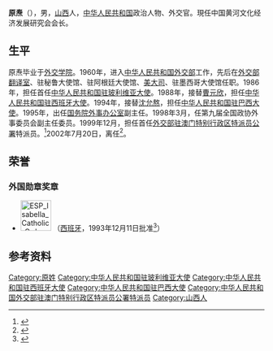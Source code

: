 '''原焘'''（{{bd|1937年|3月||}}），男，[[山西省|山西]]人，[[中华人民共和国|中华人民共和国]]政治人物、外交官。現任中国黄河文化经济发展研究会会长。

==生平==
原焘毕业于[[外交学院|外交学院]]。1960年，进入[[中华人民共和国外交部|中华人民共和国外交部]]工作，先后在[[中华人民共和国外交部翻译司|外交部翻译室]]、驻秘鲁大使馆、驻阿根廷大使馆、[[中华人民共和国外交部北美大洋洲司|美大司]]、驻墨西哥大使馆任职。1986年，担任首任[[中国驻玻利维亚大使列表|中华人民共和国驻玻利维亚大使]]。1988年，接替[[曹元欣|曹元欣]]，担任[[中国驻西班牙大使列表|中华人民共和国驻西班牙大使]]。1994年，接替[[沈允熬|沈允熬]]，担任[[中国驻巴西大使列表|中华人民共和国驻巴西大使]]。1995年，出任[[国务院外事办公室|国务院外事办公室]]副主任。1998年3月，任第九届全国政协外事委员会副主任委员。1999年12月，担任首任[[外交部驻澳门特别行政区特派员公署|外交部驻澳门特别行政区特派员公署]]特派员。<ref>{{Cite web|title=发言人孙玉玺发布：中央人民政府决定设立外交部驻澳门特别行政区特派员公署，并任命原焘为特派员（附特派员简历）|url=https://www.mfa.gov.cn/chn/pds/ziliao/zt/ywzt/wzzt/2108/2155/t8714.htm|accessdate=2022-04-12|work=[[中华人民共和国外交部|中华人民共和国外交部]]|archive-date=2022-04-12|archive-url=https://web.archive.org/web/20220412021327/https://www.mfa.gov.cn/chn/pds/ziliao/zt/ywzt/wzzt/2108/2155/t8714.htm}}</ref>2002年7月20日，离任<ref>{{Cite web |url=http://www.fmcoprc.gov.mo/chn/gsxwfb/tpyhd/t48798.htm |title=2002年7月20日，原焘特派员离任消息稿 |access-date=2021-04-19 |archive-date=2021年4月20日 |archive-url=https://web.archive.org/web/20210420221857/http://www.fmcoprc.gov.mo/chn/gsxwfb/tpyhd/t48798.htm |dead-url=no }}</ref>。

==荣誉==
===外国勋章奖章===
* [[File:ESP_Isabella_Catholic_Order_GC.svg|60px]] {{link-es|天主教伊莎贝尔女王大十字勋章|Orden de Isabel la Católica}}（[[西班牙|西班牙]]，1993年12月11日批准<ref>{{es}}{{cite web |url=https://www.boe.es/diario_boe/txt.php?id=BOE-A-1993-29560 |title=Real Decreto 2185/1993, de 11 de diciembre, por el que se concede la Gran Cruz de la Orden de Isabel la Católica al señor Tao Yuan, Embajador de la República Popular China en España. |publisher=[[西班牙国家官方公报|Boletín Oficial del Estado]] |date=1993-12-13 |accessdate=2021-12-31 |archive-date=2021-12-31 |archive-url=https://web.archive.org/web/20211231143032/https://www.boe.es/diario_boe/txt.php?id=BOE-A-1993-29560 |dead-url=no }}</ref>）

== 参考资料 ==
{{reflist}}

{{start box}}
{{s-dip}}
{{succession box|首任|[[万永祥|万永祥]]|[[中国外交部驻澳门特派员公署特派员列表|外交部驻澳门特别行政区特派员公署特派员]]|1999年12月20日－2002年7月20日}}
{{succession box|[[沈允熬|沈允熬]]|[[李国新|李国新]]|[[中国驻巴西大使列表|中华人民共和国驻巴西大使]]|1994年3月－1995年12月}}
{{succession box|[[曹元欣|曹元欣]]|[[宋國清|宋國清]]|[[中國駐西班牙大使列表|中華人民共和國駐西班牙大使]]|1988年8月－1993年12月}}
{{succession box|首任|[[陈东声|陈东声]]|[[中国驻玻利维亚大使列表|中华人民共和国驻玻利维亚大使]]|1986年10月－1988年5月}}
{{end box}}


[[Category:原姓|Category:原姓]]
[[Category:中华人民共和国驻玻利维亚大使|Category:中华人民共和国驻玻利维亚大使]]
[[Category:中华人民共和国驻西班牙大使|Category:中华人民共和国驻西班牙大使]]
[[Category:中华人民共和国驻巴西大使|Category:中华人民共和国驻巴西大使]]
[[Category:中华人民共和国外交部驻澳门特别行政区特派员公署特派员|Category:中华人民共和国外交部驻澳门特别行政区特派员公署特派员]]
[[Category:山西人|Category:山西人]]
